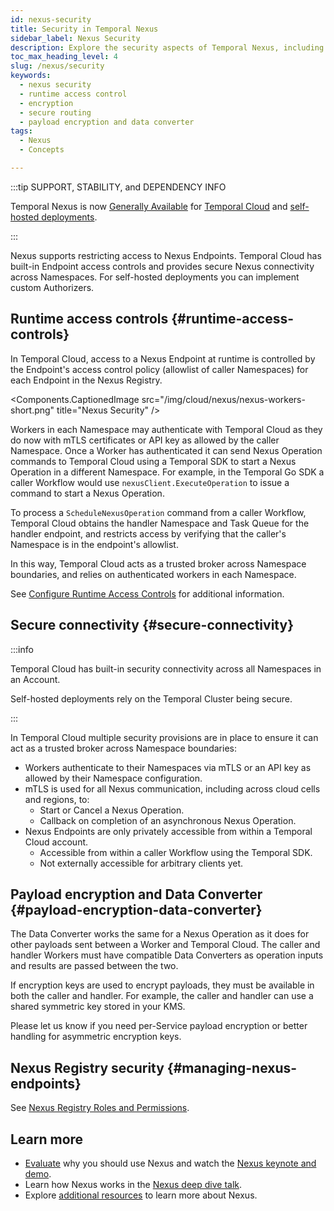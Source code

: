 ```yaml
---
id: nexus-security
title: Security in Temporal Nexus
sidebar_label: Nexus Security
description: Explore the security aspects of Temporal Nexus, including managing Nexus Endpoints, runtime access control, secure routing, and payload encryption to ensure safe and reliable cross-namespace operations.
toc_max_heading_level: 4
slug: /nexus/security
keywords:
  - nexus security
  - runtime access control
  - encryption
  - secure routing
  - payload encryption and data converter
tags:
  - Nexus
  - Concepts

---
```



:::tip SUPPORT, STABILITY, and DEPENDENCY INFO

Temporal Nexus is now [Generally Available](/evaluate/development-production-features/release-stages#general-availability) for [Temporal Cloud](/cloud/nexus) and [self-hosted deployments](/production-deployment/self-hosted-guide/nexus).

:::

Nexus supports restricting access to Nexus Endpoints.
Temporal Cloud has built-in Endpoint access controls and provides secure Nexus connectivity across Namespaces.
For self-hosted deployments you can implement custom Authorizers.

## Runtime access controls {#runtime-access-controls}

In Temporal Cloud, access to a Nexus Endpoint at runtime is controlled by the Endpoint's access control policy (allowlist of caller Namespaces) for each Endpoint in the Nexus Registry.

<Components.CaptionedImage
    src="/img/cloud/nexus/nexus-workers-short.png"
    title="Nexus Security"
/>

Workers in each Namespace may authenticate with Temporal Cloud as they do now with mTLS certificates or API key as allowed by the caller Namespace.
Once a Worker has authenticated it can send Nexus Operation commands to Temporal Cloud using a Temporal SDK to start a Nexus Operation in a different Namespace.
For example, in the Temporal Go SDK a caller Workflow would use `nexusClient.ExecuteOperation` to issue a command to start a Nexus Operation.

To process a `ScheduleNexusOperation` command from a caller Workflow, Temporal Cloud obtains the handler Namespace and Task Queue for the handler endpoint, and restricts access by verifying that the caller's Namespace is in the endpoint's allowlist.

In this way, Temporal Cloud acts as a trusted broker across Namespace boundaries, and relies on authenticated workers in each Namespace.

See [Configure Runtime Access Controls](/nexus/registry#configure-runtime-access-controls) for additional information.

## Secure connectivity {#secure-connectivity}

:::info

Temporal Cloud has built-in security connectivity across all Namespaces in an Account.

Self-hosted deployments rely on the Temporal Cluster being secure.

:::

In Temporal Cloud multiple security provisions are in place to ensure it can act as a trusted broker across Namespace boundaries:

- Workers authenticate to their Namespaces via mTLS or an API key as allowed by their Namespace configuration.
- mTLS is used for all Nexus communication, including across cloud cells and regions, to:
  - Start or Cancel a Nexus Operation.
  - Callback on completion of an asynchronous Nexus Operation.
- Nexus Endpoints are only privately accessible from within a Temporal Cloud account.
  - Accessible from within a caller Workflow using the Temporal SDK.
  - Not externally accessible for arbitrary clients yet.

## Payload encryption and Data Converter {#payload-encryption-data-converter}

The Data Converter works the same for a Nexus Operation as it does for other payloads sent between a Worker and Temporal Cloud.
The caller and handler Workers must have compatible Data Converters as operation inputs and results are passed between the two.

If encryption keys are used to encrypt payloads, they must be available in both the caller and handler. For example,
the caller and handler can use a shared symmetric key stored in your KMS.

Please let us know if you need per-Service payload encryption or better handling for asymmetric encryption keys.

## Nexus Registry security {#managing-nexus-endpoints}

See [Nexus Registry Roles and Permissions](/nexus/registry#roles-and-permissions).

## Learn more

- [Evaluate](/evaluate/nexus) why you should use Nexus and watch the [Nexus keynote and demo](https://youtu.be/qqc2vsv1mrU?feature=shared&t=2082).
- Learn how Nexus works in the [Nexus deep dive talk](https://www.youtube.com/watch?v=izR9dQ_eIe4&t=934s).
- Explore [additional resources](/evaluate/nexus#learn-more) to learn more about Nexus.
